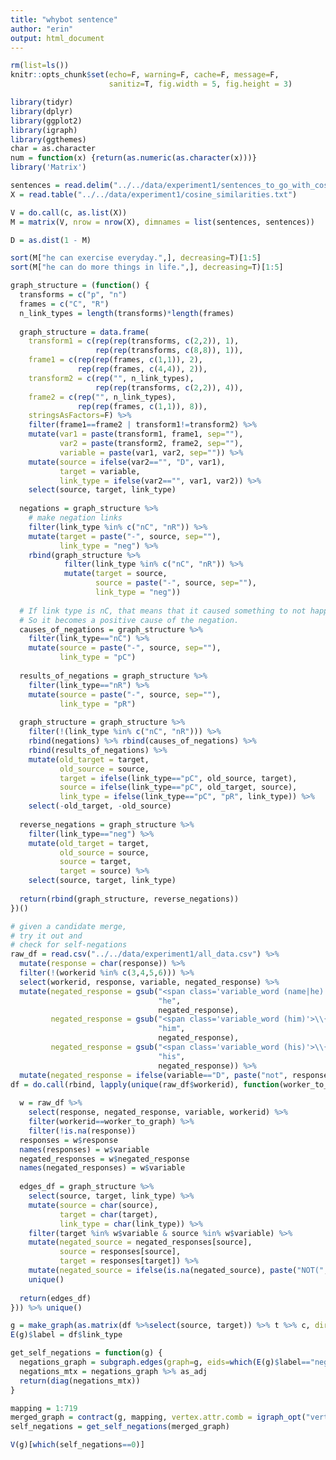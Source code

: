 ```yaml
---
title: "whybot sentence"
author: "erin"
output: html_document
---
```


```r
rm(list=ls())
knitr::opts_chunk$set(echo=F, warning=F, cache=F, message=F,
                      sanitiz=T, fig.width = 5, fig.height = 3)
```

```r
library(tidyr)
library(dplyr)
library(ggplot2)
library(igraph)
library(ggthemes)
char = as.character
num = function(x) {return(as.numeric(as.character(x)))}
library('Matrix')
```

```r
sentences = read.delim("../../data/experiment1/sentences_to_go_with_cosine_similarities.txt", sep="~", stringsAsFactors = F, header=F)$V1
X = read.table("../../data/experiment1/cosine_similarities.txt")
```

```r
V = do.call(c, as.list(X))
M = matrix(V, nrow = nrow(X), dimnames = list(sentences, sentences))
```

```r
D = as.dist(1 - M)
```

```r
sort(M["he can exercise everyday.",], decreasing=T)[1:5]
sort(M["he can do more things in life.",], decreasing=T)[1:5]
```


```r
graph_structure = (function() {
  transforms = c("p", "n")
  frames = c("C", "R")
  n_link_types = length(transforms)*length(frames)
  
  graph_structure = data.frame(
    transform1 = c(rep(rep(transforms, c(2,2)), 1),
                   rep(rep(transforms, c(8,8)), 1)),
    frame1 = c(rep(rep(frames, c(1,1)), 2),
               rep(rep(frames, c(4,4)), 2)),
    transform2 = c(rep("", n_link_types),
                   rep(rep(transforms, c(2,2)), 4)),
    frame2 = c(rep("", n_link_types),
               rep(rep(frames, c(1,1)), 8)),
    stringsAsFactors=F) %>%
    filter(frame1==frame2 | transform1!=transform2) %>%
    mutate(var1 = paste(transform1, frame1, sep=""),
           var2 = paste(transform2, frame2, sep=""),
           variable = paste(var1, var2, sep="")) %>%
    mutate(source = ifelse(var2=="", "D", var1),
           target = variable,
           link_type = ifelse(var2=="", var1, var2)) %>%
    select(source, target, link_type)
  
  negations = graph_structure %>% 
    # make negation links
    filter(link_type %in% c("nC", "nR")) %>%
    mutate(target = paste("-", source, sep=""),
           link_type = "neg") %>%
    rbind(graph_structure %>% 
            filter(link_type %in% c("nC", "nR")) %>%
            mutate(target = source,
                   source = paste("-", source, sep=""),
                   link_type = "neg"))
  
  # If link type is nC, that means that it caused something to not happen.
  # So it becomes a positive cause of the negation.
  causes_of_negations = graph_structure %>% 
    filter(link_type=="nC") %>%
    mutate(source = paste("-", source, sep=""),
           link_type = "pC")
  
  results_of_negations = graph_structure %>% 
    filter(link_type=="nR") %>%
    mutate(source = paste("-", source, sep=""),
           link_type = "pR")
  
  graph_structure = graph_structure %>%
    filter(!(link_type %in% c("nC", "nR"))) %>%
    rbind(negations) %>% rbind(causes_of_negations) %>%
    rbind(results_of_negations) %>%
    mutate(old_target = target,
           old_source = source,
           target = ifelse(link_type=="pC", old_source, target),
           source = ifelse(link_type=="pC", old_target, source),
           link_type = ifelse(link_type=="pC", "pR", link_type)) %>%
    select(-old_target, -old_source)
  
  reverse_negations = graph_structure %>%
    filter(link_type=="neg") %>%
    mutate(old_target = target,
           old_source = source,
           source = target,
           target = source) %>%
    select(source, target, link_type)
  
  return(rbind(graph_structure, reverse_negations))
})()
```


```r
# given a candidate merge,
# try it out and 
# check for self-negations
raw_df = read.csv("../../data/experiment1/all_data.csv") %>%
  mutate(response = char(response)) %>%
  filter(!(workerid %in% c(3,4,5,6))) %>%
  select(workerid, response, variable, negated_response) %>%
  mutate(negated_response = gsub("<span class='variable_word (name|he)'>\\{\\{\\}\\}</span>",
                                 "he",
                                 negated_response),
         negated_response = gsub("<span class='variable_word (him)'>\\{\\{\\}\\}</span>",
                                 "him",
                                 negated_response),
         negated_response = gsub("<span class='variable_word (his)'>\\{\\{\\}\\}</span>",
                                 "his",
                                 negated_response)) %>%
  mutate(negated_response = ifelse(variable=="D", paste("not", response), negated_response))
df = do.call(rbind, lapply(unique(raw_df$workerid), function(worker_to_graph) {
  
  w = raw_df %>%
    select(response, negated_response, variable, workerid) %>%
    filter(workerid==worker_to_graph) %>%
    filter(!is.na(response))
  responses = w$response
  names(responses) = w$variable
  negated_responses = w$negated_response
  names(negated_responses) = w$variable
  
  edges_df = graph_structure %>%
    select(source, target, link_type) %>%
    mutate(source = char(source),
           target = char(target),
           link_type = char(link_type)) %>%
    filter(target %in% w$variable & source %in% w$variable) %>%
    mutate(negated_source = negated_responses[source],
           source = responses[source],
           target = responses[target]) %>%
    mutate(negated_source = ifelse(is.na(negated_source), paste("NOT(", source, ")", sep=""), negated_source)) %>%
    unique()
  
  return(edges_df)
})) %>% unique()

g = make_graph(as.matrix(df %>%select(source, target)) %>% t %>% c, directed=T)
E(g)$label = df$link_type
```

```r
get_self_negations = function(g) {
  negations_graph = subgraph.edges(graph=g, eids=which(E(g)$label=="neg"), delete.vertices = F)
  negations_mtx = negations_graph %>% as_adj
  return(diag(negations_mtx))
}
```


```r
mapping = 1:719
merged_graph = contract(g, mapping, vertex.attr.comb = igraph_opt("vertex.attr.comb"))
self_negations = get_self_negations(merged_graph)

V(g)[which(self_negations==0)]
```









